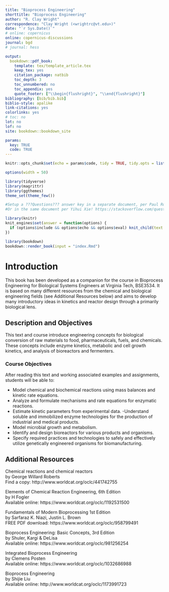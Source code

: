 ```yaml
--- 
title: "Bioprocess Engineering"
shorttitle: "Bioprocess Engineering"
author: "R. Clay Wright"
correspondence: "Clay Wright (<wrightrc@vt.edu>)"
date: "`r Sys.Date()`"
# online: copernicus
online: copernicus-discussions
journal: bgd
# journal: hess

output:
  bookdown::pdf_book:
    template: tex/template_article.tex
    keep_tex: yes
    citation_package: natbib
    toc_depth: 3
    toc_unnumbered: no
    toc_appendix: yes
    quote_footer: ["\\begin{flushright}", "\\end{flushright}"]
bibliography: [bib/bib.bib]
biblio-style: apalike
link-citations: yes
colorlinks: yes  
# toc: no
lot: no
lof: no
site: bookdown::bookdown_site

params: 
  key: TRUE
  code: TRUE
---
```

```r
knitr::opts_chunk$set(echo = params$code, tidy = TRUE, tidy.opts = list(width.cutoff=50))

options(width = 50)

library(tidyverse)
library(magrittr)
library(ggthemes)
theme_set(theme_few())

#Setup a ???Questions??? answer key in a separate document, per Paul Rougieux https://stackoverflow.com/questions/42960429/excluding-part-of-the-r-markdown-html-notebook-from-the-final-html-output 
#Or in the same document per Yihui Xie! https://stackoverflow.com/questions/32944715/conditionally-display-block-of-markdown-text-using-knitr?noredirect=1&lq=1

library(knitr)
knit_engines$set(answer = function(options) {
  if (options$include && options$echo && options$eval) knit_child(text = options$code)
})

```

<!--- Question Template
#### ???Questions??? 

```answer
>* *
``` 

*** 

--->

```r
library(bookdown)
bookdown::render_book(input = "index.Rmd")
```

# Introduction

This book has been developed as a companion for the course in Bioprocess Engineering for Biological Systems Engineers at Virginia Tech, BSE3534. It is based on many different resources from the chemical and biological engineering fields (see Additional Resources below) and aims to develop many introductory ideas in kinetics and reactor design through a primarily biological lens. 

## Description and Objectives

This text and course introduce engineering concepts for biological conversion of raw materials to food, pharmaceuticals, fuels, and chemicals. These concepts include enzyme kinetics, metabolic and cell growth kinetics, and analysis of bioreactors and fermenters. 

### Course Objectives

After reading this text and working associated examples and assignments, students will be able to: 

- Model chemical and biochemical reactions using mass balances and kinetic rate equations. 
- Analyze and formulate mechanisms and rate equations for enzymatic reactions. 
- Estimate kinetic parameters from experimental data.
 -Understand soluble and immobilized enzyme technologies for the production of industrial and medical products.
- Model microbial growth and metabolism.
- Identify and design bioreactors for various products and organisms.
- Specify required practices and technologies to safely and effectively utilize genetically engineered organisms for biomanufacturing.


## Additional Resources

Chemical reactions and chemical reactors  
by George Willard Roberts  
Find a copy: http://www.worldcat.org/oclc/441742755

Elements of Chemical Reaction Engineering, 6th Edition  
by H Fogler  
Available online: https://www.worldcat.org/oclc/1192531500 

Fundamentals of Modern Bioprocessing 1st Edition  
by Sarfaraz K. Niazi, Justin L. Brown   
FREE PDF download: https://www.worldcat.org/oclc/958799491  

Bioprocess Engineering: Basic Concepts, 3rd Edition  
by Shuler, Kargi & DeLisa  
Available online: https://www.worldcat.org/oclc/981256254  

Integrated Bioprocess Engineering  
by Clemens Posten  
Available online: https://www.worldcat.org/oclc/1032686988  

Bioprocess Engineering  
by Shijie Liu  
Available online: http://www.worldcat.org/oclc/1173991723
